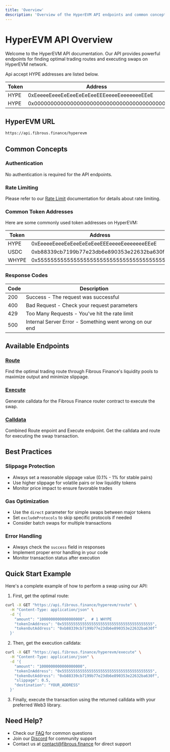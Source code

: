 ```yaml
---
title: 'Overview'
description: 'Overview of the HyperEVM API endpoints and common concepts'
---
```


# HyperEVM API Overview

Welcome to the HyperEVM API documentation. Our API provides powerful endpoints for finding optimal trading routes and executing swaps on HyperEVM network.

Api accept HYPE addresses are listed below.

| Token | Address |
|-------|---------|
| HYPE | 0xEeeeeEeeeEeEeeEeEeEeeEEEeeeeEeeeeeeeEEeE |
| HYPE | 0x0000000000000000000000000000000000000000 |


## HyperEVM URL

```bash
https://api.fibrous.finance/hyperevm
```

## Common Concepts

### Authentication
No authentication is required for the API endpoints.

### Rate Limiting
Please refer to our [Rate Limit](/api-reference/rate-limit) documentation for details about rate limiting.

### Common Token Addresses

Here are some commonly used token addresses on HyperEVM:

| Token | Address | Decimals |
|-------|---------|----------|
| HYPE | 0xEeeeeEeeeEeEeeEeEeEeeEEEeeeeEeeeeeeeEEeE | 18 |
| USDC | 0xb88339cb7199b77e23db6e890353e22632ba630f | 6 |
| WHYPE | 0x5555555555555555555555555555555555555555 | 18 |

### Response Codes

| Code | Description |
|------|-------------|
| 200  | Success - The request was successful |
| 400  | Bad Request - Check your request parameters |
| 429  | Too Many Requests - You've hit the rate limit |
| 500  | Internal Server Error - Something went wrong on our end |

## Available Endpoints

### [Route](/api-reference/hyperevm/endpoint/route)
Find the optimal trading route through Fibrous Finance's liquidity pools to maximize output and minimize slippage.

### [Execute](/api-reference/hyperevm/endpoint/execute)
Generate calldata for the Fibrous Finance router contract to execute the swap.

### [Calldata](/api-reference/hyperevm/endpoint/calldata)
Combined Route enpoint and Execute endpoint. Get the calldata and route for executing the swap transaction.

## Best Practices

### Slippage Protection
- Always set a reasonable slippage value (0.1% - 1% for stable pairs)
- Use higher slippage for volatile pairs or low liquidity tokens
- Monitor price impact to ensure favorable trades

### Gas Optimization
- Use the `direct` parameter for simple swaps between major tokens
- Set `excludeProtocols` to skip specific protocols if needed
- Consider batch swaps for multiple transactions

### Error Handling
- Always check the `success` field in responses
- Implement proper error handling in your code
- Monitor transaction status after execution

## Quick Start Example

Here's a complete example of how to perform a swap using our API:

1. First, get the optimal route:
```bash
curl -X GET "https://api.fibrous.finance/hyperevm/route" \
  -H "Content-Type: application/json" \
  -d '{
    "amount": "1000000000000000000",  # 1 WHYPE
    "tokenInAddress": "0x5555555555555555555555555555555555555555",
    "tokenOutAddress": "0xb88339cb7199b77e23db6e890353e22632ba630f"
  }'
```

2. Then, get the execution calldata:
```bash
curl -X GET "https://api.fibrous.finance/hyperevm/execute" \
  -H "Content-Type: application/json" \
  -d '{
    "amount": "1000000000000000000",
    "tokenInAddress": "0x5555555555555555555555555555555555555555",
    "tokenOutAddress": "0xb88339cb7199b77e23db6e890353e22632ba630f",
    "slippage": 0.5,
    "destination": "YOUR_ADDRESS"
  }'
```

3. Finally, execute the transaction using the returned calldata with your preferred Web3 library.

## Need Help?

- Check our [FAQ](/essentials/faq) for common questions
- Join our [Discord](https://discord.gg/fibrous) for community support
- Contact us at [contact@fibrous.finance](mailto:contact@fibrous.finance) for direct support 